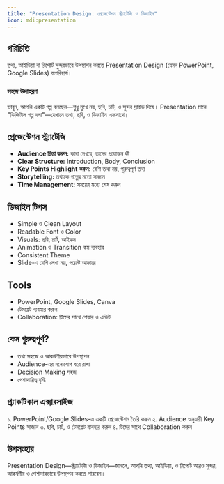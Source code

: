 ```yaml
---
title: "Presentation Design: প্রেজেন্টেশন স্ট্র্যাটেজি ও ডিজাইন"
icon: mdi:presentation
---
```


## পরিচিতি

তথ্য, আইডিয়া বা রিপোর্ট সুন্দরভাবে উপস্থাপন করতে Presentation Design (যেমন PowerPoint, Google Slides) অপরিহার্য।

### সহজ উদাহরণ
ভাবুন, আপনি একটি গল্প বলছেন—শুধু মুখে নয়, ছবি, চার্ট, ও সুন্দর স্লাইড দিয়ে। Presentation মানে "ডিজিটাল গল্প বলা"—যেখানে তথ্য, ছবি, ও ডিজাইন একসাথে।

## প্রেজেন্টেশন স্ট্র্যাটেজি

- **Audience চিন্তা করুন:** কারা দেখবে, তাদের প্রয়োজন কী
- **Clear Structure:** Introduction, Body, Conclusion
- **Key Points Highlight করুন:** বেশি তথ্য নয়, গুরুত্বপূর্ণ তথ্য
- **Storytelling:** তথ্যকে গল্পের মতো সাজান
- **Time Management:** সময়ের মধ্যে শেষ করুন

## ডিজাইন টিপস

- Simple ও Clean Layout
- Readable Font ও Color
- Visuals: ছবি, চার্ট, আইকন
- Animation ও Transition কম ব্যবহার
- Consistent Theme
- Slide-এ বেশি লেখা নয়, পয়েন্ট আকারে

## Tools

- PowerPoint, Google Slides, Canva
- টেমপ্লেট ব্যবহার করুন
- Collaboration: টিমের সাথে শেয়ার ও এডিট

## কেন গুরুত্বপূর্ণ?

- তথ্য সহজে ও আকর্ষণীয়ভাবে উপস্থাপন
- Audience-এর মনোযোগ ধরে রাখা
- Decision Making সহজ
- পেশাদারিত্ব বৃদ্ধি

## প্র্যাকটিকাল এক্সারসাইজ

১. PowerPoint/Google Slides-এ একটি প্রেজেন্টেশন তৈরি করুন
২. Audience অনুযায়ী Key Points সাজান
৩. ছবি, চার্ট, ও টেমপ্লেট ব্যবহার করুন
৪. টিমের সাথে Collaboration করুন

## উপসংহার

Presentation Design—স্ট্র্যাটেজি ও ডিজাইন—জানলে, আপনি তথ্য, আইডিয়া, ও রিপোর্ট আরও সুন্দর, আকর্ষণীয় ও পেশাদারভাবে উপস্থাপন করতে পারবেন।
